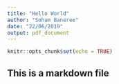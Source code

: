 ```yaml
---
title: "Hello World"
author: "Soham Baneree"
date: "22/06/2019"
output: pdf_document
---
```


```r
knitr::opts_chunk$set(echo = TRUE)
```

## This is a markdown file